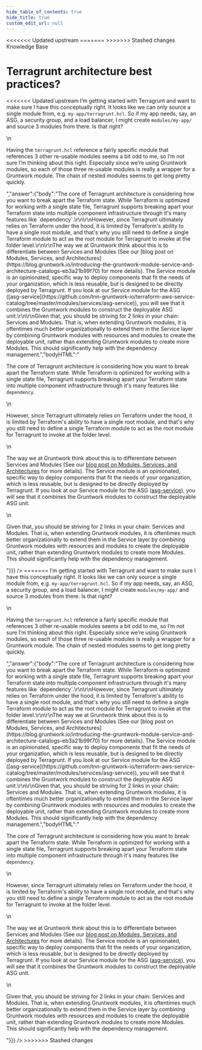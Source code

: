 ```yaml
---
hide_table_of_contents: true
hide_title: true
custom_edit_url: null
---
```



<head>
<<<<<<< Updated upstream
  <link rel="canonical" href="https://github.com/tnn-gruntwork-io/knowledge-base/discussions/402" />
=======
  <link rel="canonical" href="https://github.com/tnn-gruntwork-io/knowledge-base/discussions/402" />
>>>>>>> Stashed changes
</head>

<CenterLayout>
<span className="searchCategory">Knowledge Base</span>
<h1>Terragrunt architecture best practices?</h1>
<<<<<<< Updated upstream
<GitHub discussion={{"id":"D_kwDOF8slf84APcua","number":402,"author":{"login":"yorinasub17"},"title":"Terragrunt architecture best practices?","body":"I’m getting started with Terragrunt and want to make sure I have this conceptually right. It looks like we can only source a single module from, e.g. `my-app/terragrunt.hcl`. So if my app needs, say, an ASG, a security group, and a load balancer, I might create `modules/my-app/` and source 3 modules from there. Is that right?\r\n\r\nHaving the `terragrunt.hcl` reference a fairly specific module that references 3 other re-usable modules seems a bit odd to me, so I’m not sure I’m thinking about this right. Especially since we’re using Gruntwork modules, so each of those three re-usable modules is really a wrapper for a Gruntwork module. The chain of nested modules seems to get long pretty quickly.","bodyHTML":"<p dir=\"auto\">I’m getting started with Terragrunt and want to make sure I have this conceptually right. It looks like we can only source a single module from, e.g. <code class=\"notranslate\">my-app/terragrunt.hcl</code>. So if my app needs, say, an ASG, a security group, and a load balancer, I might create <code class=\"notranslate\">modules/my-app/</code> and source 3 modules from there. Is that right?</p>\n<p dir=\"auto\">Having the <code class=\"notranslate\">terragrunt.hcl</code> reference a fairly specific module that references 3 other re-usable modules seems a bit odd to me, so I’m not sure I’m thinking about this right. Especially since we’re using Gruntwork modules, so each of those three re-usable modules is really a wrapper for a Gruntwork module. The chain of nested modules seems to get long pretty quickly.</p>","answer":{"body":"The core of Terragrunt architecture is considering how you want to break apart the Terraform state. While Terraform is optimized for working with a single state file, Terragrunt supports breaking apart your Terraform state into multiple component infrastructure through it's many features like `dependency`.\r\n\r\nHowever, since Terragrunt ultimately relies on Terraform under the hood, it is limited by Terraform's ability to have a single root module, and that's why you still need to define a single Terraform module to act as the root module for Terragrunt to invoke at the folder level.\r\n\r\nThe way we at Gruntwork think about this is to differentiate between Services and Modules (See our [blog post on Modules, Services, and Architectures](https://blog.gruntwork.io/introducing-the-gruntwork-module-service-and-architecture-catalogs-eb3a21b99f70) for more details). The Service module is an opinionated, specific way to deploy components that fit the needs of your organization, which is less reusable, but is designed to be directly deployed by Terragrunt. If you look at our Service module for the ASG ([asg-service](https://github.com/tnn-gruntwork-io/terraform-aws-service-catalog/tree/master/modules/services/asg-service)), you will see that it combines the Gruntwork modules to construct the deployable ASG unit.\r\n\r\nGiven that, you should be striving for 2 links in your chain: Services and Modules. That is, when extending Gruntwork modules, it is oftentimes much better organizationally to extend them in the Service layer by combining Gruntwork modules with resources and modules to create the deployable unit, rather than extending Gruntwork modules to create more Modules. This should significantly help with the dependency management.","bodyHTML":"<p dir=\"auto\">The core of Terragrunt architecture is considering how you want to break apart the Terraform state. While Terraform is optimized for working with a single state file, Terragrunt supports breaking apart your Terraform state into multiple component infrastructure through it's many features like <code class=\"notranslate\">dependency</code>.</p>\n<p dir=\"auto\">However, since Terragrunt ultimately relies on Terraform under the hood, it is limited by Terraform's ability to have a single root module, and that's why you still need to define a single Terraform module to act as the root module for Terragrunt to invoke at the folder level.</p>\n<p dir=\"auto\">The way we at Gruntwork think about this is to differentiate between Services and Modules (See our <a href=\"https://blog.gruntwork.io/introducing-the-gruntwork-module-service-and-architecture-catalogs-eb3a21b99f70\" rel=\"nofollow\">blog post on Modules, Services, and Architectures</a> for more details). The Service module is an opinionated, specific way to deploy components that fit the needs of your organization, which is less reusable, but is designed to be directly deployed by Terragrunt. If you look at our Service module for the ASG (<a href=\"https://github.com/tnn-gruntwork-io/terraform-aws-service-catalog/tree/master/modules/services/asg-service\">asg-service</a>), you will see that it combines the Gruntwork modules to construct the deployable ASG unit.</p>\n<p dir=\"auto\">Given that, you should be striving for 2 links in your chain: Services and Modules. That is, when extending Gruntwork modules, it is oftentimes much better organizationally to extend them in the Service layer by combining Gruntwork modules with resources and modules to create the deployable unit, rather than extending Gruntwork modules to create more Modules. This should significantly help with the dependency management.</p>"}}} />
=======
<GitHub discussion={{"id":"D_kwDOF8slf84APcua","number":402,"author":{"login":"yorinasub17"},"title":"Terragrunt architecture best practices?","body":"I’m getting started with Terragrunt and want to make sure I have this conceptually right. It looks like we can only source a single module from, e.g. `my-app/terragrunt.hcl`. So if my app needs, say, an ASG, a security group, and a load balancer, I might create `modules/my-app/` and source 3 modules from there. Is that right?\r\n\r\nHaving the `terragrunt.hcl` reference a fairly specific module that references 3 other re-usable modules seems a bit odd to me, so I’m not sure I’m thinking about this right. Especially since we’re using Gruntwork modules, so each of those three re-usable modules is really a wrapper for a Gruntwork module. The chain of nested modules seems to get long pretty quickly.","bodyHTML":"<p dir=\"auto\">I’m getting started with Terragrunt and want to make sure I have this conceptually right. It looks like we can only source a single module from, e.g. <code class=\"notranslate\">my-app/terragrunt.hcl</code>. So if my app needs, say, an ASG, a security group, and a load balancer, I might create <code class=\"notranslate\">modules/my-app/</code> and source 3 modules from there. Is that right?</p>\n<p dir=\"auto\">Having the <code class=\"notranslate\">terragrunt.hcl</code> reference a fairly specific module that references 3 other re-usable modules seems a bit odd to me, so I’m not sure I’m thinking about this right. Especially since we’re using Gruntwork modules, so each of those three re-usable modules is really a wrapper for a Gruntwork module. The chain of nested modules seems to get long pretty quickly.</p>","answer":{"body":"The core of Terragrunt architecture is considering how you want to break apart the Terraform state. While Terraform is optimized for working with a single state file, Terragrunt supports breaking apart your Terraform state into multiple component infrastructure through it's many features like `dependency`.\r\n\r\nHowever, since Terragrunt ultimately relies on Terraform under the hood, it is limited by Terraform's ability to have a single root module, and that's why you still need to define a single Terraform module to act as the root module for Terragrunt to invoke at the folder level.\r\n\r\nThe way we at Gruntwork think about this is to differentiate between Services and Modules (See our [blog post on Modules, Services, and Architectures](https://blog.gruntwork.io/introducing-the-gruntwork-module-service-and-architecture-catalogs-eb3a21b99f70) for more details). The Service module is an opinionated, specific way to deploy components that fit the needs of your organization, which is less reusable, but is designed to be directly deployed by Terragrunt. If you look at our Service module for the ASG ([asg-service](https://github.com/tnn-gruntwork-io/terraform-aws-service-catalog/tree/master/modules/services/asg-service)), you will see that it combines the Gruntwork modules to construct the deployable ASG unit.\r\n\r\nGiven that, you should be striving for 2 links in your chain: Services and Modules. That is, when extending Gruntwork modules, it is oftentimes much better organizationally to extend them in the Service layer by combining Gruntwork modules with resources and modules to create the deployable unit, rather than extending Gruntwork modules to create more Modules. This should significantly help with the dependency management.","bodyHTML":"<p dir=\"auto\">The core of Terragrunt architecture is considering how you want to break apart the Terraform state. While Terraform is optimized for working with a single state file, Terragrunt supports breaking apart your Terraform state into multiple component infrastructure through it's many features like <code class=\"notranslate\">dependency</code>.</p>\n<p dir=\"auto\">However, since Terragrunt ultimately relies on Terraform under the hood, it is limited by Terraform's ability to have a single root module, and that's why you still need to define a single Terraform module to act as the root module for Terragrunt to invoke at the folder level.</p>\n<p dir=\"auto\">The way we at Gruntwork think about this is to differentiate between Services and Modules (See our <a href=\"https://blog.gruntwork.io/introducing-the-gruntwork-module-service-and-architecture-catalogs-eb3a21b99f70\" rel=\"nofollow\">blog post on Modules, Services, and Architectures</a> for more details). The Service module is an opinionated, specific way to deploy components that fit the needs of your organization, which is less reusable, but is designed to be directly deployed by Terragrunt. If you look at our Service module for the ASG (<a href=\"https://github.com/tnn-gruntwork-io/terraform-aws-service-catalog/tree/master/modules/services/asg-service\">asg-service</a>), you will see that it combines the Gruntwork modules to construct the deployable ASG unit.</p>\n<p dir=\"auto\">Given that, you should be striving for 2 links in your chain: Services and Modules. That is, when extending Gruntwork modules, it is oftentimes much better organizationally to extend them in the Service layer by combining Gruntwork modules with resources and modules to create the deployable unit, rather than extending Gruntwork modules to create more Modules. This should significantly help with the dependency management.</p>"}}} />
>>>>>>> Stashed changes

</CenterLayout>
  

<!-- ##DOCS-SOURCER-START
{
  "sourcePlugin": "github-discussions",
  "hash": "27a388fff2505fb72c06f6e56da2599d"
}
##DOCS-SOURCER-END -->
